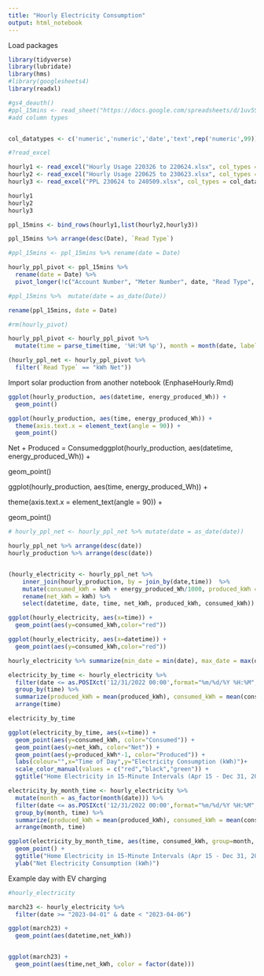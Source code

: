 ```yaml
---
title: "Hourly Electricity Consumption"
output: html_notebook
---
```


Load packages
```r
library(tidyverse)
library(lubridate)
library(hms)
#library(googlesheets4)
library(readxl)
```


```r

#gs4_deauth()
#ppl_15mins <- read_sheet("https://docs.google.com/spreadsheets/d/1uv5SBYklQ-bArCnWPVG1hOvKu3fpgD1sgU8bTZ8sR5o/edit?usp=sharing")
#add column types


col_datatypes <- c('numeric','numeric','date','text',rep('numeric',99))

#?read_excel

hourly1 <- read_excel("Hourly Usage 220326 to 220624.xlsx", col_types = col_datatypes)
hourly2 <- read_excel("Hourly Usage 220625 to 230623.xlsx", col_types = col_datatypes)
hourly3 <- read_excel("PPL 230624 to 240509.xlsx", col_types = col_datatypes)

hourly1
hourly2
hourly3

ppl_15mins <- bind_rows(hourly1,list(hourly2,hourly3))

ppl_15mins %>% arrange(desc(Date), `Read Type`)


```


```r
#ppl_15mins <- ppl_15mins %>% rename(date = Date)

hourly_ppl_pivot <- ppl_15mins %>% 
  rename(date = Date) %>% 
  pivot_longer(!c("Account Number", "Meter Number", date, "Read Type", Min, Max, Total), names_to = "time", values_to = "kWh") 

#ppl_15mins %>%  mutate(date = as_date(Date)) 

rename(ppl_15mins, date = Date)

#rm(hourly_pivot)

hourly_ppl_pivot <- hourly_ppl_pivot %>% 
  mutate(time = parse_time(time, '%H:%M %p'), month = month(date, label=TRUE), year = year(date), yday = yday(date), wday = wday(date, label=TRUE))

(hourly_ppl_net <- hourly_ppl_pivot %>% 
  filter(`Read Type` == "kWh Net"))
```

Import solar production from another notebook (EnphaseHourly.Rmd)

```r
ggplot(hourly_production, aes(datetime, energy_produced_Wh)) +
  geom_point()

ggplot(hourly_production, aes(time, energy_produced_Wh)) +
  theme(axis.text.x = element_text(angle = 90)) +
  geom_point()
```

Net + Produced = Consumedggplot(hourly_production, aes(datetime, energy_produced_Wh)) +

  geom_point()

ggplot(hourly_production, aes(time, energy_produced_Wh)) +

  theme(axis.text.x = element_text(angle = 90)) +

  geom_point()
```r

# hourly_ppl_net <- hourly_ppl_net %>% mutate(date = as_date(date))

hourly_ppl_net %>% arrange(desc(date))
hourly_production %>% arrange(desc(date))


(hourly_electricity <- hourly_ppl_net %>% 
    inner_join(hourly_production, by = join_by(date,time))  %>% 
    mutate(consumed_kWh = kWh + energy_produced_Wh/1000, produced_kWh = energy_produced_Wh/1000)  %>% 
    rename(net_kWh = kWh) %>% 
    select(datetime, date, time, net_kWh, produced_kWh, consumed_kWh))

```

```r
ggplot(hourly_electricity, aes(x=time)) +
  geom_point(aes(y=consumed_kWh,color="red")) 

ggplot(hourly_electricity, aes(x=datetime)) +
  geom_point(aes(y=consumed_kWh,color="red")) 
```

```r

hourly_electricity %>% summarize(min_date = min(date), max_date = max(date))

electricity_by_time <- hourly_electricity %>% 
  filter(date <= as.POSIXct('12/31/2022 00:00',format="%m/%d/%Y %H:%M",tz=Sys.timezone()) ) %>% 
  group_by(time) %>% 
  summarize(produced_kWh = mean(produced_kWh), consumed_kWh = mean(consumed_kWh), net_kWh = mean(net_kWh)) %>% 
  arrange(time)

electricity_by_time

ggplot(electricity_by_time, aes(x=time)) +
  geom_point(aes(y=consumed_kWh, color="Consumed")) +
  geom_point(aes(y=net_kWh, color="Net")) +
  geom_point(aes(y=produced_kWh*-1, color="Produced")) +
  labs(colour="",x="Time of Day",y="Electricity Consumption (kWh)")+
  scale_color_manual(values = c("red","black","green")) +
  ggtitle("Home Electricity in 15-Minute Intervals (Apr 15 - Dec 31, 2022)")

```


```r
electricity_by_month_time <- hourly_electricity %>% 
  mutate(month = as_factor(month(date))) %>% 
  filter(date <= as.POSIXct('12/31/2022 00:00',format="%m/%d/%Y %H:%M",tz=Sys.timezone()) ) %>% 
  group_by(month, time) %>% 
  summarize(produced_kWh = mean(produced_kWh), consumed_kWh = mean(consumed_kWh), net_kWh = mean(net_kWh)) %>% 
  arrange(month, time)

ggplot(electricity_by_month_time, aes(time, consumed_kWh, group=month, color=month)) +
  geom_point() +
  ggtitle("Home Electricity in 15-Minute Intervals (Apr 15 - Dec 31, 2022)") +
  ylab("Net Electricity Consumption (kWh)")


```

Example day with EV charging

```r
#hourly_electricity

march23 <- hourly_electricity %>% 
  filter(date >= "2023-04-01" & date < "2023-04-06")

ggplot(march23) +
  geom_point(aes(datetime,net_kWh))


ggplot(march23) +
  geom_point(aes(time,net_kWh, color = factor(date)))

```




